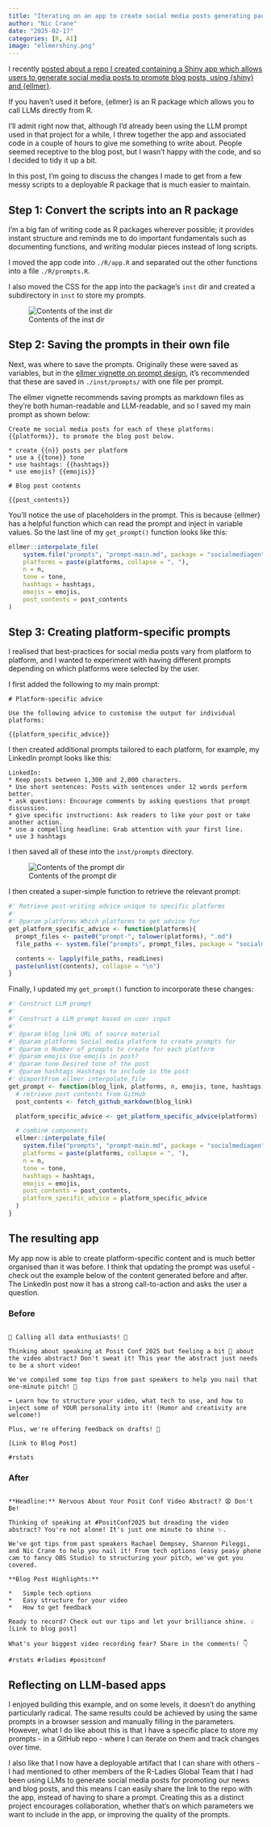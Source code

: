 ```yaml
---
title: "Iterating on an app to create social media posts generating package using {shiny} and {ellmer}"
author: "Nic Crane"
date: "2025-02-17"
categories: [R, AI]
image: "ellmershiny.png"
---
```


I recently [posted about a repo I created containing a Shiny app which allows users to generate social media posts to promote blog posts, using {shiny} and {ellmer}](https://niccrane.com/posts/socialmediagen/).

If you haven't used it before, {ellmer} is an R package which allows you to call LLMs directly from R.

I'll admit right now that, although I'd already been using the LLM prompt used in that project for a while, I threw together the app and associated code in a couple of hours to give me something to write about.  People seemed receptive to the blog post, but I wasn't happy with the code, and so I decided to tidy it up a bit.

In this post, I'm going to discuss the changes I made to get from a few messy scripts to a deployable R package that is much easier to maintain.

## Step 1: Convert the scripts into an R package

I'm a big fan of writing code as R packages wherever possible; it provides instant structure and reminds me to do important fundamentals such as documenting functions, and writing modular pieces instead of long scripts.

I moved the app code into `./R/app.R` and separated out the other functions into a file `./R/prompts.R`.

I also moved the CSS for the app into the package's `inst` dir and created a subdirectory in `inst` to store my prompts.

![Contents of the inst dir](./inst_dir.png)

## Step 2: Saving the prompts in their own file

Next, was where to save the prompts. Originally these were saved as variables, but in the [ellmer vignette on prompt design](https://ellmer.tidyverse.org/articles/prompt-design.html#best-practices), it's recommended that these are saved in `./inst/prompts/` with one file per prompt.

The ellmer vignette recommends saving prompts as markdown files as they're both human-readable and LLM-readable, and so I saved my main prompt as shown below:

```
Create me social media posts for each of these platforms: {{platforms}}, to promote the blog post below.

* create {{n}} posts per platform
* use a {{tone}} tone
* use hashtags: {{hashtags}}
* use emojis? {{emojis}}

# Blog post contents

{{post_contents}}
```

You'll notice the use of placeholders in the prompt.  This is because {ellmer} has a helpful function which can read the prompt and inject in variable values.  So the last line of my `get_prompt()` function looks like this:

```r
ellmer::interpolate_file(
    system.file("prompts", "prompt-main.md", package = "socialmediagen"),
    platforms = paste(platforms, collapse = ", "),
    n = n,
    tone = tone,
    hashtags = hashtags,
    emojis = emojis,
    post_contents = post_contents
)
```

## Step 3: Creating platform-specific prompts

I realised that best-practices for social media posts vary from platform to platform, and I wanted to experiment with having different prompts depending on which platforms were selected by the user.

I first added the following to my main prompt:

```
# Platform-specific advice

Use the following advice to customise the output for individual platforms:

{{platform_specific_advice}}
```

I then created additional prompts tailored to each platform, for example, my LinkedIn prompt looks like this:

```
LinkedIn:
* Keep posts between 1,300 and 2,000 characters. 
* Use short sentences: Posts with sentences under 12 words perform better. 
* ask questions: Encourage comments by asking questions that prompt discussion. 
* give specific instructions: Ask readers to like your post or take another action. 
* use a compelling headline: Grab attention with your first line. 
* use 3 hashtags
```

I then saved all of these into the `inst/prompts` directory.

![Contents of the prompt dir](./prompt_dir.png)

I then created a super-simple function to retrieve the relevant prompt:

```r
#' Retrieve post-writing advice unique to specific platforms
#'
#' @param platforms Which platforms to get advice for
get_platform_specific_advice <- function(platforms){
  prompt_files <- paste0("prompt-", tolower(platforms), ".md")
  file_paths <- system.file("prompts", prompt_files, package = "socialmediagen")

  contents <- lapply(file_paths, readLines)
  paste(unlist(contents), collapse = "\n")
}
```

Finally, I updated my `get_prompt()` function to incorporate these changes:

```r
#' Construct LLM prompt
#'
#' Construct a LLM prompt based on user input
#'
#' @param blog_link URL of source material
#' @param platforms Social media platform to create prompts for
#' @param n Number of prompts to create for each platform
#' @param emojis Use emojis in post?
#' @param tone Desired tone of the post
#' @param hashtags Hashtags to include in the post
#' @importFrom ellmer interpolate_file
get_prompt <- function(blog_link, platforms, n, emojis, tone, hashtags) {
  # retrieve post contents from GitHub
  post_contents <- fetch_github_markdown(blog_link)

  platform_specific_advice <- get_platform_specific_advice(platforms)

  # combine components
  ellmer::interpolate_file(
    system.file("prompts", "prompt-main.md", package = "socialmediagen"),
    platforms = paste(platforms, collapse = ", "),
    n = n,
    tone = tone,
    hashtags = hashtags,
    emojis = emojis,
    post_contents = post_contents,
    platform_specific_advice = platform_specific_advice
  )
}
```

## The resulting app

My app now is able to create platform-specific content and is much better organised than it was before.  I think that updating the prompt was useful - check out the example below of the content generated before and after.  The LinkedIn post now it has a strong call-to-action and asks the user a question.

### Before

```

📢 Calling all data enthusiasts! 📢

Thinking about speaking at Posit Conf 2025 but feeling a bit 😬 about the video abstract? Don't sweat it! This year the abstract just needs to be a short video!

We've compiled some top tips from past speakers to help you nail that one-minute pitch! 🚀

➡️ Learn how to structure your video, what tech to use, and how to inject some of YOUR personality into it! (Humor and creativity are welcome!)

Plus, we're offering feedback on drafts! 📝

[Link to Blog Post]

#rstats
```

### After

```

**Headline:** Nervous About Your Posit Conf Video Abstract? 😩 Don't Be!

Thinking of speaking at #PositConf2025 but dreading the video abstract? You're not alone! It's just one minute to shine ✨.

We've got tips from past speakers Rachael Dempsey, Shannon Pileggi, and Nic Crane to help you nail it! From tech options (easy peasy phone cam to fancy OBS Studio) to structuring your pitch, we've got you covered.

**Blog Post Highlights:**

*   Simple tech options
*   Easy structure for your video
*   How to get feedback

Ready to record? Check out our tips and let your brilliance shine. 💡
[Link to blog post]

What's your biggest video recording fear? Share in the comments! 👇

#rstats #rladies #positconf

```

## Reflecting on LLM-based apps

I enjoyed building this example, and on some levels, it doesn't do anything particularly radical.  The same results could be achieved by using the same prompts in a browser session and manually filling in the parameters.  However, what I do like about this is that I have a specific place to store my prompts - in a GitHub repo - where I can iterate on them and track changes over time.  

I also like that I now have a deployable artifact that I can share with others - I had mentioned to other members of the R-Ladies Global Team that I had been using LLMs to generate social media posts for promoting our news and blog posts, and this means I can easily share the link to the repo with the app, instead of having to share a prompt.  Creating this as a distinct project encourages collaboration, whether that's on which parameters we want to include in the app, or improving the quality of the prompts.